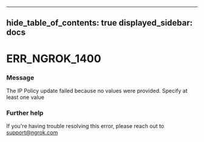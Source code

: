 

---
hide_table_of_contents: true
displayed_sidebar: docs
---


# ERR_NGROK_1400

### Message
The IP Policy update failed because no values were provided. Specify at least one value

<ErrorDetails />



### Further help
If you're having trouble resolving this error, please reach out to [support@ngrok.com](mailto:support@ngrok.com?subject=Help%20with%20ERR_NGROK_1400)

